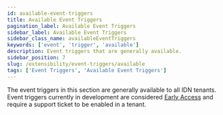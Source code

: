```yaml
---
id: available-event-triggers
title: Available Event Triggers
pagination_label: Available Event Triggers
sidebar_label: Available Event Triggers
sidebar_class_name: availableEventTriggers
keywords: ['event', 'trigger', 'available']
description: Event triggers that are generally available.
sidebar_position: 7
slug: /extensibility/event-triggers/available
tags: ['Event Triggers', 'Available Event Triggers']
---
```



The event triggers in this section are generally available to all IDN tenants. Event triggers currently in development are considered [Early Access](../early-access/index.mdx) and require a support ticket to be enabled in a tenant.

<DocCardList items={useCurrentSidebarCategory().items} />
